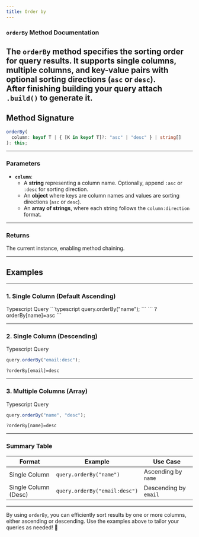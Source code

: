 ```yaml
---
title: Order by
---
```

### `orderBy` Method Documentation

The `orderBy` method specifies the sorting order for query results. It supports **single columns**, **multiple columns**, and **key-value pairs** with optional sorting directions (`asc` or `desc`).  
<Note type="note" title="Note">
  **After finishing building your query attach `.build()` to generate it.**
</Note>
---

## Method Signature  

```typescript
orderBy(
  column: keyof T | { [K in keyof T]?: "asc" | "desc" } | string[]
): this;
```

---

### Parameters  

- **`column`**:  
  - A **string** representing a column name. Optionally, append `:asc` or `:desc` for sorting direction.  
  - An **object** where keys are column names and values are sorting directions (`asc` or `desc`).  
  - An **array of strings**, where each string follows the `column:direction` format.

---

### Returns  

The current instance, enabling method chaining.

---

## Examples  

---

### 1. Single Column (Default Ascending)  

<Tabs defaultValue="ts" className="pt-5 pb-1">  
<TabsList>  
  <TabsTrigger value="ts">Typescript</TabsTrigger>
  <TabsTrigger value="string">Query</TabsTrigger>
</TabsList>  
<TabsContent value="ts">  
```typescript
query.orderBy("name");
```  
  </TabsContent>  
  <TabsContent value="string">  
```
?orderBy[name]=asc
```  
  </TabsContent>  
</Tabs>  

---

### 2. Single Column (Descending)  

<Tabs defaultValue="ts" className="pt-5 pb-1">  
  <TabsList>  
    <TabsTrigger value="ts">Typescript</TabsTrigger>
    <TabsTrigger value="string">Query</TabsTrigger>
  </TabsList>  
  
  <TabsContent value="ts">  

```typescript
query.orderBy("email:desc");
```  

  </TabsContent>  

  <TabsContent value="string">  

```
?orderBy[email]=desc
```  

  </TabsContent>  
</Tabs>  

---

### 3. Multiple Columns (Array)  

<Tabs defaultValue="ts" className="pt-5 pb-1">  
  <TabsList>  
    <TabsTrigger value="ts">Typescript</TabsTrigger>
    <TabsTrigger value="string">Query</TabsTrigger>
  </TabsList>  
  
  <TabsContent value="ts">  

```typescript
query.orderBy("name", "desc");
```  

  </TabsContent>  

  <TabsContent value="string">  

```
?orderBy[name]=desc
```  

  </TabsContent>  
</Tabs>  

---

### Summary Table  

| **Format**            | **Example**                        | **Use Case**               |
|----------------------|------------------------------------|----------------------------|
| Single Column         | `query.orderBy("name")`            | Ascending by `name`        |
| Single Column (Desc)  | `query.orderBy("email:desc")`      | Descending by `email`      |
---

By using `orderBy`, you can efficiently sort results by one or more columns, either ascending or descending. Use the examples above to tailor your queries as needed! 🚀